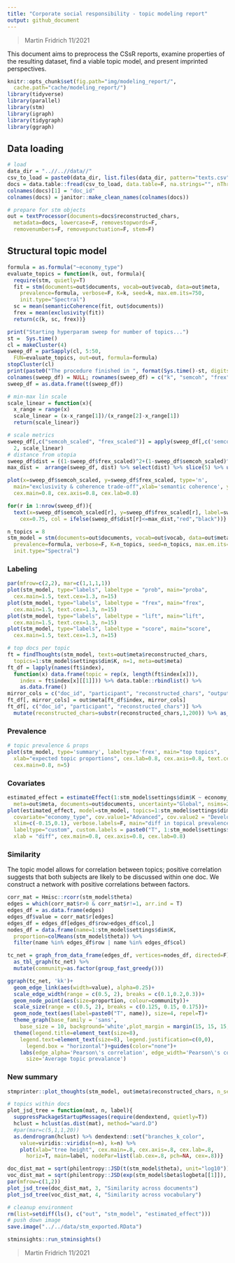 ```yaml
---
title: "Corporate social responsibility - topic modeling report"
output: github_document
---
```


> Martin Fridrich 11/2021

This document aims to preprocess the CSsR reports, examine properties of the resulting dataset, find a viable topic model, and present imprinted perspectives.

```r
knitr::opts_chunk$set(fig.path="img/modeling_report/",
  cache.path="cache/modeling_report/")
library(tidyverse)
library(parallel)
library(stm)
library(igraph)
library(tidygraph)
library(ggraph)
```

## Data loading

```r
# load
data_dir = "..//..//data//"
csv_to_load = paste0(data_dir, list.files(data_dir, pattern="texts.csv"))
docs = data.table::fread(csv_to_load, data.table=F, na.strings="", nThread=4)
colnames(docs)[1] = "doc_id"
colnames(docs) = janitor::make_clean_names(colnames(docs))

# prepare for stm objects
out = textProcessor(documents=docs$reconstructed_chars,
  metadata=docs, lowercase=F, removestopwords=F,
  removenumbers=F, removepunctuation=F, stem=F)
```

## Structural topic model

```r
formula = as.formula("~economy_type")
evaluate_topics = function(k, out, formula){
  require(stm, quietly=T)
  fit = stm(documents=out$documents, vocab=out$vocab, data=out$meta,
    prevalence=formula, verbose=F, K=k, seed=k, max.em.its=750,
    init.type="Spectral")
  sc = mean(semanticCoherence(fit, out$documents))
  frex = mean(exclusivity(fit))
  return(c(k, sc, frex))}

print("Starting hyperparam sweep for number of topics...")
st =  Sys.time()
cl = makeCluster(4)
sweep_df = parSapply(cl, 5:50,
  FUN=evaluate_topics, out=out, formula=formula)
stopCluster(cl)
print(paste0("The procedure finished in ", format(Sys.time()-st, digits=2) ,"."))
colnames(sweep_df) = NULL; rownames(sweep_df) = c("k", "semcoh", "frex");
sweep_df = as.data.frame(t(sweep_df))
```

```r
# min-max lin scale
scale_linear = function(x){
  x_range = range(x)
  scale_linear = (x-x_range[1])/(x_range[2]-x_range[1])
  return(scale_linear)}

# scale metrics
sweep_df[,c("semcoh_scaled", "frex_scaled")] = apply(sweep_df[,c('semcoh','frex')],
  2, scale_linear)
# distance from utopia
sweep_df$dist = ((1-sweep_df$frex_scaled)^2+(1-sweep_df$semcoh_scaled)^2)^(1/2)
max_dist =  arrange(sweep_df, dist) %>% select(dist) %>% slice(5) %>% unlist()

plot(x=sweep_df$semcoh_scaled, y=sweep_df$frex_scaled, type='n',
  main="exclusivity & coherence trade-off",xlab='semantic coherence', ylab='exclusivity',
  cex.main=0.8, cex.axis=0.8, cex.lab=0.8)

for(r in 1:nrow(sweep_df)){
  text(x=sweep_df$semcoh_scaled[r], y=sweep_df$frex_scaled[r], label=sweep_df$k[r],
    cex=0.75, col = ifelse(sweep_df$dist[r]<=max_dist,"red","black"))}
```

```r
n_topics = 8
stm_model = stm(documents=out$documents, vocab=out$vocab, data=out$meta,
  prevalence=formula, verbose=F, K=n_topics, seed=n_topics, max.em.its=750,
  init.type="Spectral")
```

### Labeling

```r
par(mfrow=c(2,2), mar=c(1,1,1,1))
plot(stm_model, type="labels", labeltype = "prob", main="proba",
  cex.main=1.5, text.cex=1.3, n=15)
plot(stm_model, type="labels", labeltype = "frex", main="frex",
  cex.main=1.5, text.cex=1.3, n=15)
plot(stm_model, type="labels", labeltype = "lift", main="lift",
  cex.main=1.5, text.cex=1.3, n=15)
plot(stm_model, type="labels", labeltype = "score", main="score",
  cex.main=1.5, text.cex=1.3, n=15)
```

```r
# top docs per topic
ft = findThoughts(stm_model, texts=out$meta$reconstructed_chars,
  topics=1:stm_model$settings$dim$K, n=1, meta=out$meta)
ft_df = lapply(names(ft$index),
  function(x) data.frame(topic = rep(x, length(ft$index[x])),
    index = ft$index[x][[1]])) %>% data.table::rbindlist() %>%
    as.data.frame()
mirror_cols = c("doc_id", "participant", "reconstructed_chars", "output_chars", "economy_type")
ft_df[, mirror_cols] = out$meta[ft_df$index, mirror_cols]
ft_df[, c("doc_id", "participant", "reconstructed_chars")] %>%
  mutate(reconstructed_chars=substr(reconstructed_chars,1,200)) %>% as_tibble()
```

### Prevalence

```r
# topic prevalence & props
plot(stm_model, type='summary', labeltype='frex', main="top topics",
  xlab="expected topic proportions", cex.lab=0.8, cex.axis=0.8, text.cex=0.8,
  cex.main=0.8, n=5)
```

### Covariates

```r
estimated_effect = estimateEffect(1:stm_model$settings$dim$K ~ economy_type, stm_model,
  meta=out$meta, documents=out$documents, uncertainty="Global", nsims=250)
plot(estimated_effect, model=stm_model, topics=1:stm_model$settings$dim$K, method="difference",
  covariate="economy_type", cov.value1="Advanced", cov.value2 = "Developing",
  xlim=c(-0.15,0.1), verbose.labels=F, main="diff in topical prevalence between adv & dev economies",
  labeltype="custom", custom.labels = paste0("T", 1:stm_model$settings$dim$K),
  xlab = "diff", cex.main=0.8, cex.axis=0.8, cex.lab=0.8)
```

### Similarity

The topic model allows for correlation between topics; positive correlation suggests that both subjects are likely to be discussed within one doc. We construct a network with positive correlations between factors.

```r
corr_mat = Hmisc::rcorr(stm_model$theta)
edges = which(corr_mat$r>0 & corr_mat$r!=1, arr.ind = T)
edges_df = as.data.frame(edges)
edges_df$value = corr_mat$r[edges]
edges_df = edges_df[edges_df$row>edges_df$col,]
nodes_df = data.frame(name=1:stm_model$settings$dim$K,
  proportion=colMeans(stm_model$theta)) %>%
  filter(name %in% edges_df$row | name %in% edges_df$col)

tc_net = graph_from_data_frame(edges_df, vertices=nodes_df, directed=F) %>%
  as_tbl_graph(tc_net) %>%
  mutate(community=as.factor(group_fast_greedy()))

ggraph(tc_net, 'kk')+
  geom_edge_link(aes(width=value), alpha=0.25)+
  scale_edge_width(range = c(0.5, 2), breaks = c(0.1,0.2,0.3))+
  geom_node_point(aes(size=proportion, colour=community))+
  scale_size(range = c(0.5, 2), breaks = c(0.125, 0.15, 0.175))+
  geom_node_text(aes(label=paste0("T", name)), size=4, repel=T)+
  theme_graph(base_family = 'sans',
    base_size = 10, background='white',plot_margin = margin(15, 15, 15, 15))+
  theme(legend.title=element_text(size=8),
    legend.text=element_text(size=8), legend.justification=c(0,0),
      legend.box = "horizontal")+guides(color="none")+
    labs(edge_alpha='Pearson\'s correlation', edge_width='Pearson\'s correlation',
      size='Average topic prevalance')
```

### New summary

```r
stmprinter::plot_thoughts(stm_model, out$meta$reconstructed_chars, n_sentences=25, split_width=62, cutoff = 190)
```

```r
# topics within docs
plot_jsd_tree = function(mat, n, label){
  suppressPackageStartupMessages(require(dendextend, quietly=T))
  hclust = hclust(as.dist(mat), method="ward.D")
  #par(mar=c(5,1,1,20))
  as.dendrogram(hclust) %>% dendextend::set("branches_k_color",
    value=viridis::viridis(n=n), k=n) %>%
    plot(xlab="tree height", cex.main=.8, cex.axis=.8, cex.lab=.8,
      horiz=T, main=label, nodePar=list(lab.cex=.8, pch=NA, cex=.8))}

doc_dist_mat = sqrt(philentropy::JSD(t(stm_model$theta), unit="log10"))
voc_dist_mat = sqrt(philentropy::JSD(exp(stm_model$beta$logbeta[[1]]), unit="log10"))
par(mfrow=c(1,2))
plot_jsd_tree(doc_dist_mat, 3, "Similarity across documents")
plot_jsd_tree(voc_dist_mat, 4, "Similarity across vocabulary")
```

```r
# cleanup environment
rm(list=setdiff(ls(), c("out", "stm_model", "estimated_effect")))
# push down image
save.image("../../data/stm_exported.RData")
```

```r
stminsights::run_stminsights()
```

> Martin Fridrich 11/2021